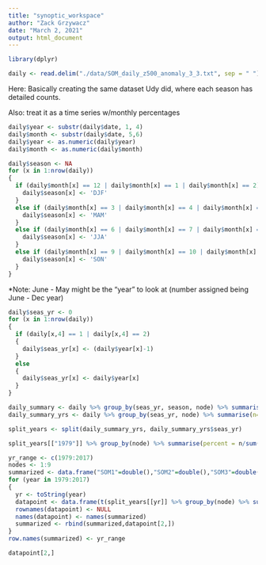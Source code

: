 ```yaml
---
title: "synoptic_workspace"
author: "Zack Grzywacz"
date: "March 2, 2021"
output: html_document
---
```


```r
library(dplyr)
```


```r
daily <- read.delim("./data/SOM_daily_z500_anomaly_3_3.txt", sep = " ")
```


Here:
Basically creating the same dataset Udy did, where each season has detailed counts.

Also: treat it as a time series w/monthly percentages

```r
daily$year <- substr(daily$date, 1, 4)
daily$month <- substr(daily$date, 5,6)
daily$year <- as.numeric(daily$year)
daily$month <- as.numeric(daily$month)
```


```r
daily$season <- NA
for (x in 1:nrow(daily))
{
  if (daily$month[x] == 12 | daily$month[x] == 1 | daily$month[x] == 2){
    daily$season[x] <- 'DJF'
  }
  else if (daily$month[x] == 3 | daily$month[x] == 4 | daily$month[x] == 5){
    daily$season[x] <- 'MAM'
  }
  else if (daily$month[x] == 6 | daily$month[x] == 7 | daily$month[x] == 8){
    daily$season[x] <- 'JJA'
  }
  else if (daily$month[x] == 9 | daily$month[x] == 10 | daily$month[x] == 11){
    daily$season[x] <- 'SON'
  }
}
```


*Note: June - May might be the "year" to look at (number assigned being June - Dec year)
```r
daily$seas_yr <- 0
for (x in 1:nrow(daily))
{
  if (daily[x,4] == 1 | daily[x,4] == 2)
  {
    daily$seas_yr[x] <- (daily$year[x]-1)
  }
  else
  {
    daily$seas_yr[x] <- daily$year[x]
  }
}
```


```r
daily_summary <- daily %>% group_by(seas_yr, season, node) %>% summarise(n=n())
daily_summary_yrs <- daily %>% group_by(seas_yr, node) %>% summarise(n=n())
```

```r
split_years <- split(daily_summary_yrs, daily_summary_yrs$seas_yr)
```

```r
split_years[["1979"]] %>% group_by(node) %>% summarise(percent = n/sum(split_years[["1979"]]$n)*100)
```

```r
yr_range <- c(1979:2017)
nodes <- 1:9
summarized <- data.frame("SOM1"=double(),"SOM2"=double(),"SOM3"=double(),"SOM4"=double(),"SOM5"=double(),"SOM6"=double(),"SOM7"=double(),"SOM8"=double(),"SOM9"=double())
for (year in 1979:2017)
{
  yr <- toString(year)
  datapoint <- data.frame(t(split_years[[yr]] %>% group_by(node) %>% summarise(percent = n/sum(split_years[[yr]]$n)*100)))
  rownames(datapoint) <- NULL
  names(datapoint) <- names(summarized)
  summarized <- rbind(summarized,datapoint[2,])
}
row.names(summarized) <- yr_range
```


```r
datapoint[2,]
```

